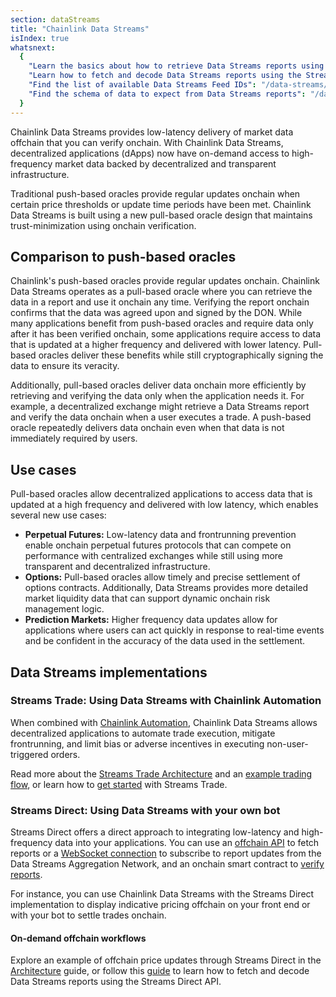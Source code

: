```yaml
---
section: dataStreams
title: "Chainlink Data Streams"
isIndex: true
whatsnext:
  {
    "Learn the basics about how to retrieve Data Streams reports using the Streams Trade implementation": "/data-streams/getting-started",
    "Learn how to fetch and decode Data Streams reports using the Streams Direct API": "/data-streams/tutorials/streams-direct/streams-direct-api",
    "Find the list of available Data Streams Feed IDs": "/data-streams/stream-ids",
    "Find the schema of data to expect from Data Streams reports": "/data-streams/reference/report-schema",
  }
---
```



<DataStreams section="dsNotes" />

Chainlink Data Streams provides low-latency delivery of market data offchain that you can verify onchain. With Chainlink Data Streams, decentralized applications (dApps) now have on-demand access to high-frequency market data backed by decentralized and transparent infrastructure.

Traditional push-based oracles provide regular updates onchain when certain price thresholds or update time periods have been met. Chainlink Data Streams is built using a new pull-based oracle design that maintains trust-minimization using onchain verification.

## Comparison to push-based oracles

Chainlink's push-based oracles provide regular updates onchain. Chainlink Data Streams operates as a pull-based oracle where you can retrieve the data in a report and use it onchain any time. Verifying the report onchain confirms that the data was agreed upon and signed by the DON. While many applications benefit from push-based oracles and require data only after it has been verified onchain, some applications require access to data that is updated at a higher frequency and delivered with lower latency. Pull-based oracles deliver these benefits while still cryptographically signing the data to ensure its veracity.

<ClickToZoom
  src="/images/data-streams/push-based-vs-pull-based-oracles.webp"
  alt="Chainlink Data Streams - Push-Based vs Pull-Based Oracles"
/>

Additionally, pull-based oracles deliver data onchain more efficiently by retrieving and verifying the data only when the application needs it. For example, a decentralized exchange might retrieve a Data Streams report and verify the data onchain when a user executes a trade. A push-based oracle repeatedly delivers data onchain even when that data is not immediately required by users.

## Use cases

Pull-based oracles allow decentralized applications to access data that is updated at a high frequency and delivered with low latency, which enables several new use cases:

- **Perpetual Futures:** Low-latency data and frontrunning prevention enable onchain perpetual futures protocols that can compete on performance with centralized exchanges while still using more transparent and decentralized infrastructure.
- **Options:** Pull-based oracles allow timely and precise settlement of options contracts. Additionally, Data Streams provides more detailed market liquidity data that can support dynamic onchain risk management logic.
- **Prediction Markets:** Higher frequency data updates allow for applications where users can act quickly in response to real-time events and be confident in the accuracy of the data used in the settlement.

## Data Streams implementations

### Streams Trade: Using Data Streams with Chainlink Automation

When combined with [Chainlink Automation](/chainlink-automation/introduction), Chainlink Data Streams allows decentralized applications to automate trade execution, mitigate frontrunning, and limit bias or adverse incentives in executing non-user-triggered orders.

<ClickToZoom
  src="/images/data-streams/data-streams-trade-architecture-v3.webp"
  alt="Chainlink Data Streams - Streams Trade Architecture"
/>

Read more about the [Streams Trade Architecture](/data-streams/architecture#streams-trade-architecture) and an [example trading flow](/data-streams/architecture#example-trading-flow-using-streams-trade), or learn how to [get started](/data-streams/getting-started) with Streams Trade.

### Streams Direct: Using Data Streams with your own bot

Streams Direct offers a direct approach to integrating low-latency and high-frequency data into your applications. You can use an [offchain API](/data-streams/reference/streams-direct-interface-api) to fetch reports or a [WebSocket connection](/data-streams/reference/streams-direct-interface-ws) to subscribe to report updates from the Data Streams Aggregation Network, and an onchain smart contract to [verify reports](/data-streams/reference/streams-direct-onchain-verification).

For instance, you can use Chainlink Data Streams with the Streams Direct implementation to display indicative pricing offchain on your front end or with your bot to settle trades onchain.

#### On-demand offchain workflows

<ClickToZoom
  src="/images/data-streams/data-streams-on-demand-offchain-workflows-v3.webp"
  alt="Chainlink Data Streams - Streams Direct On-Demand Offchain Workflows"
/>

Explore an example of offchain price updates through Streams Direct in the [Architecture](/data-streams/architecture#streams-direct-architecture) guide, or follow this [guide](/data-streams/tutorials/streams-direct/streams-direct-api) to learn how to fetch and decode Data Streams reports using the Streams Direct API.

